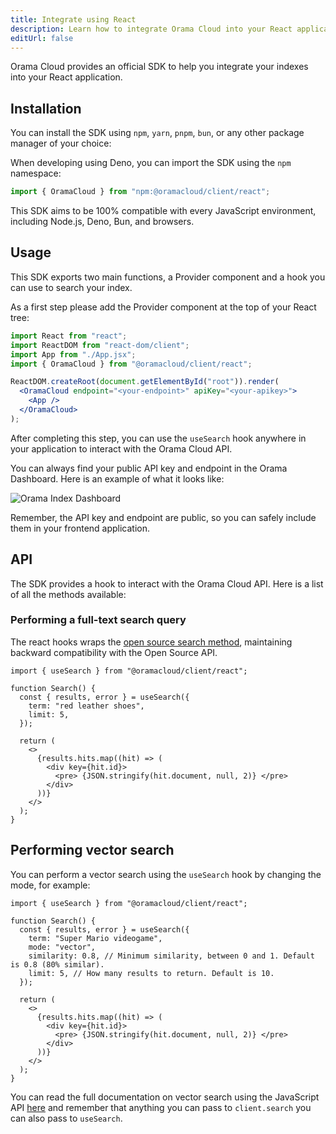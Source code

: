 ```yaml
---
title: Integrate using React
description: Learn how to integrate Orama Cloud into your React application.
editUrl: false
---
```



Orama Cloud provides an official SDK to help you integrate your indexes into your React application.

## Installation

You can install the SDK using `npm`, `yarn`, `pnpm`, `bun`, or any other package manager of your choice:

<Install pkg="@oramacloud/client" />

When developing using Deno, you can import the SDK using the `npm` namespace:

```typescript copy
import { OramaCloud } from "npm:@oramacloud/client/react";
```

This SDK aims to be 100% compatible with every JavaScript environment, including Node.js, Deno, Bun, and browsers.

## Usage

This SDK exports two main functions, a Provider component and a hook you can use to search your index.

As a first step please add the Provider component at the top of your React tree:

```jsx
import React from "react";
import ReactDOM from "react-dom/client";
import App from "./App.jsx";
import { OramaCloud } from "@oramacloud/client/react";

ReactDOM.createRoot(document.getElementById("root")).render(
  <OramaCloud endpoint="<your-endpoint>" apiKey="<your-apikey>">
    <App />
  </OramaCloud>
);
```

After completing this step, you can use the `useSearch` hook anywhere in your application to interact with the Orama Cloud API.

You can always find your public API key and endpoint in the Orama Dashboard. Here is an example of what it looks like:

<img
  src='/cloud/guides/javascript-sdk/orama-api-key.png'
  alt='Orama Index Dashboard'
/>

Remember, the API key and endpoint are public, so you can safely include them in your frontend application.

## API

The SDK provides a hook to interact with the Orama Cloud API. Here is a list of all the methods available:

### Performing a full-text search query

The react hooks wraps the [open source search method](/open-source/usage/search/introduction), maintaining backward compatibility with the Open Source API.

```tsx copy
import { useSearch } from "@oramacloud/client/react";

function Search() {
  const { results, error } = useSearch({
    term: "red leather shoes",
    limit: 5,
  });

  return (
    <>
      {results.hits.map((hit) => (
        <div key={hit.id}>
          <pre> {JSON.stringify(hit.document, null, 2)} </pre>
        </div>
      ))}
    </>
  );
}
```

## Performing vector search

You can perform a vector search using the `useSearch` hook by changing the mode, for example:

```tsx copy
import { useSearch } from "@oramacloud/client/react";

function Search() {
  const { results, error } = useSearch({
    term: "Super Mario videogame",
    mode: "vector",
    similarity: 0.8, // Minimum similarity, between 0 and 1. Default is 0.8 (80% similar).
    limit: 5, // How many results to return. Default is 10.
  });

  return (
    <>
      {results.hits.map((hit) => (
        <div key={hit.id}>
          <pre> {JSON.stringify(hit.document, null, 2)} </pre>
        </div>
      ))}
    </>
  );
}
```

You can read the full documentation on vector search using the JavaScript API [here](/cloud/performing-search/vector-search) and remember that anything you can pass to `client.search` you can also pass to `useSearch`.
